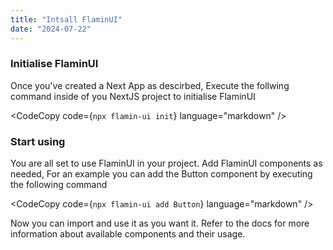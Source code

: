 ```yaml
--- 
title: "Intsall FlaminUI"
date: "2024-07-22"
---
```



### Initialise FlaminUI

Once you've created a Next App as descirbed, Execute the follwing command inside of you NextJS project to initialise FlaminUI

<CodeCopy
code={`npx flamin-ui init`}
language="markdown"
/>

### Start using

You are all set to use FlaminUI in your project. Add FlaminUI components as needed, For an example you can add the Button component by executing the following command

<CodeCopy
code={`npx flamin-ui add Button`}
language="markdown"
/>

Now you can import and use it as you want it. Refer to the docs for more information about available components and their usage.